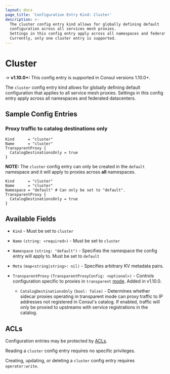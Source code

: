 ```yaml
---
layout: docs
page_title: 'Configuration Entry Kind: Cluster'
description: >-
  The cluster config entry kind allows for globally defining default
  configuration across all services mesh proxies. 
  Settings in this config entry apply across all namespaces and federated datacenters.
  Currently, only one cluster entry is supported.
---
```


# Cluster

-> **v1.10.0+:** This config entry is supported in Consul versions 1.10.0+.

The `cluster` config entry kind allows for globally defining
default configuration that applies to all service mesh proxies. 
Settings in this config entry apply across all namespaces and federated datacenters.

## Sample Config Entries

### Proxy traffic to catalog destinations only

<Tabs>
<Tab heading="HCL">

```hcl
Kind      = "cluster"
Name      = "cluster"
TransparentProxy {
  CatalogDestinationsOnly = true
}
```

</Tab>
<Tab heading="HCL (Consul Enterprise)">

**NOTE:** The `cluster` config entry can only be created in the `default`
namespace and it will apply to proxies across **all** namespaces.

```hcl
Kind      = "cluster"
Name      = "cluster"
Namespace = "default" # Can only be set to "default".
TransparentProxy {
  CatalogDestinationsOnly = true
}
```

</Tab>
</Tabs>

## Available Fields

- `Kind` - Must be set to `cluster`

- `Name` `(string: <required>)` - Must be set to `cluster`

- `Namespace` `(string: "default")` <EnterpriseAlert inline /> - Specifies the namespace the config entry will apply to.
  Must be set to `default`

- `Meta` `(map<string|string>: nil)` - Specifies arbitrary KV metadata pairs. 

- `TransparentProxy` `(TransparentProxyConfig: <optional>)` - Controls configuration specific to proxies in 
  `transparent` [mode](/docs/connect/config-entries/service-defaults#mode). Added in v1.10.0.

  - `CatalogDestinationsOnly` `(bool: false)` - Determines whether sidecar proxies operating in transparent mode can 
    proxy traffic to IP addresses not registered in Consul's catalog. If enabled, traffic will only be proxied
    to upstreams with service registrations in the catalog. 

## ACLs

Configuration entries may be protected by [ACLs](/docs/security/acl).

Reading a `cluster` config entry requires no specific privileges.

Creating, updating, or deleting a `cluster` config entry requires
`operator:write`.
